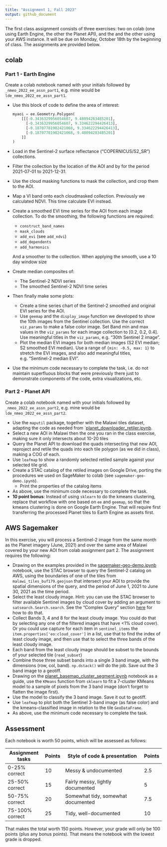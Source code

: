 ```yaml
---
title: "Assignment 1, Fall 2023"
output: github_document
---
```


The first class assignment consists of three exercises: two on colab (one using Earth Engine, the other the Planet API), and the  and the other using your AWS instance.  It will be due on Monday, October 18th by the beginning of class. The assignments are provided below. 

## colab
### Part 1 - Earth Engine
Create a colab notebook named with your initials followed by `_nmeo_2022_ee_assn_part1`, e.g. mine would be `lde_nmeo_2022_ee_assn_part1`. 

- Use this block of code to define the area of interest:

    ```python
    myaoi = ee.Geometry.Polygon(
        [[[-0.3436329956054607, 9.48094283485201],
          [-0.3436329956054607, 9.334622294426413],
          [-0.18707781982421068, 9.334622294426413],
          [-0.18707781982421068, 9.48094283485201]
        ]]
    )    
    ```
- Load in the Sentinel-2 surface reflectance ("COPERNICUS/S2_SR") collections.  
- Filter the collection by the location of the AOI and by for the period 2021-07-01 to 2021-12-31.
- Use the cloud masking functions to mask the collection, and crop them to the AOI. 
- Map a VI band onto each cloudmasked collection. Previously we calculated NDVI. This time calculate EVI instead. 
- Create a smoothed EVI time series for the AOI from each image collection. To do the smoothing, the following functions are required: 
    - `construct_band_names`
    - `mask_clouds`
    - `add_evi` (see `add_ndvi`)
    - `add_dependents`
    - `add_harmonics`
    
    And a smoother to the collection. When applying the smooth, use a 10 day window size
- Create median composites of:
    - The Sentinel-2 NDVI series
    - The smoothed Sentinel-2 NDVI time series
- Then finally make some plots:
    - Create a time series chart of the Sentinel-2 smoothed and original EVI series for the AOI. 
    - Use `geemap` and the `display_image` function we developed to show the 10th images from the Sentinel collection. Use the correct `viz_params` to make a false color image. Set Band min and max values in the `viz_params` for each image collection to [0.2, 0.2, 0.4]. Use meaningful titles in the `viz_params`, e.g. "30th Sentinel 2 image".
    - Plot the median EVI images for both median images (S2 EVI median; S2 smoothed EVI median). Use a range of `{min: -0.5, max: 1}` to stretch the EVI images, and also add meaningful titles, e.g. "Sentinel-2 median EVI".  
- Use the minimum code necessary to complete the task, i.e. do not maintain superfluous blocks that were previously there just to demonstrate components of the code, extra visualizations, etc.  
    
### Part 2 - Planet API
Create a colab notebook named with your initials followed by `_nmeo_2022_ee_assn_part2`, e.g. mine would be `lde_nmeo_2022_ee_assn_part2`. 

- Use the `maputil` package, together with the Malawi tiles dataset, adapting the code as needed from `[planet_downloader_retiler.ipynb](https://github.com/agroimpacts/nmeo/blob/class/f2023/materials/code/notebooks/planet_downloader_retiler.ipynb).
- Select a new AOI in Malawi then the one you ran in the class exercise, making sure it only intersects about 10-20 tiles
- Query the Planet API to download the quads intersecting that new AOI, reproject and retile the quads into each tile polygon (as we did in class), making a COG of each. 
- Use `leafmap` to show a randomly selected retiled sample against your selected tile grid.
- Create a STAC catalog of the retiled images on Google Drive, porting the procedures we used on SageMaker to colab (see `sagemaker-geo-demo.ipynb`).
  - Print the properties of the catalog items
- As above, use the minimum code necessary to complete the task.  
- **10 point bonus**: Instead of using `sklearn` to do the kmeans clustering, replace that workflow with one based on `ee` and `geemap`, so that the kmeans clustering is done on Google Earth Engine. That will require first transferring the processed Planet tiles to Earth Engine as assets first. 


## AWS Sagemaker
In this exercise, you will process a Sentinel-2 image from the same month as the Planet imagery (June, 2021) and over the same area of Malawi covered by your new AOI from colab assignment part 2. The assignment requires the following:

- Drawing on the examples provided in the [sagemaker-geo-demo.ipynb](https://github.com/agroimpacts/nmeo/blob/class/f2023/materials/code/notebooks/sagemaker-geo-demo.ipynb) notebook, use the STAC browser to query the Sentinel-2 catalog on AWS, using the boundaries of one of the tiles from `malawi_tiles_buf179.geojson` that intersect your AOI to provide the spatial dimensions of the query, and the period of June 1, 2021 to June 30, 2021 as the time period. 
- Select the least cloudy image. Hint: you can use the STAC browser to filter available Sentinel images by cloud cover by adding an argument to `satsearch.Search.search`. See the "Complex Query" section [here](https://github.com/sat-utils/sat-search/blob/master/tutorial-1.ipynb) for how to do that. 
- Collect Bands 3, 4 and 8 for the least cloudy image. You could do that by selecting any one of the filtered images that have <1% cloud cover). Or you could use capture for each item in `sentinel_items` the `item.properties['eo:cloud_cover']` in a list, use that to find the index of least cloudy image, and then use that to select the three bands of the least cloudy image. 
- Each band from the least cloudy image should be subset to the bounds of your selected tile (`read_subset`)
- Combine those three subset bands into a single 3 band image, with the dimensions (row, col, band). `np.dstack()` will do the job. Save out the 3 band image to a geotiff. 
- Drawing on the [planet_basemap_cluster_segment.ipynb](https://github.com/agroimpacts/nmeo/blob/class/f2023/materials/code/notebooks/planet_basemap_cluster_segment.ipynb) notebook as a guide, use the `KMeans` function from `sklearn` to fit a 7-cluster KMeans model to a sample of pixels from the 3 band image (don't forget to flatten the image first). 
- Use the model to classify the 3 band image. Save it out to geotiff.  
- Use `leafmap` to plot both the Sentinel 3-band image (as false color) and the kmeans-classified image in relation to the tile `GeoDataFrame`. 
- As above, use the minimum code necessary to complete the task.  

## Assessment
Each notebook is worth 50 points, which will be assessed as follows:  

| Assignment tasks| Points | Style of code & presentation       | Points | 
|-----------------|--------|------------------------------------|--------|
| 0-25% correct   |   10   | Messy & undocumented               |  2.5   |
| 25-50% correct  |   15   | Fairly messy, lightly documented   |  5     |
| 50-75% correct  |   20   | Somewhat tidy, somewhat documented |  7.5   |
| 75-100% correct |   25   | Tidy, well-documented              |  10    |

That makes the total worth 150 points. However, your grade will only be 100 points (plus any bonus points). That means the notebook with the lowest grade is dropped.  







